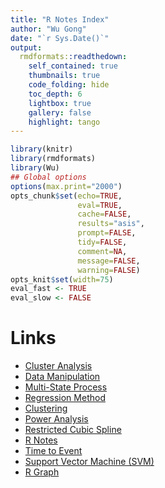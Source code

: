 ```yaml
---
title: "R Notes Index"
author: "Wu Gong"
date: "`r Sys.Date()`"
output:
  rmdformats::readthedown:
    self_contained: true
    thumbnails: true
    code_folding: hide
    toc_depth: 6
    lightbox: true
    gallery: false
    highlight: tango
---
```



```r
library(knitr)
library(rmdformats)
library(Wu)
## Global options
options(max.print="2000")
opts_chunk$set(echo=TRUE,
               eval=TRUE,
               cache=FALSE,
               results="asis",
               prompt=FALSE,
               tidy=FALSE,
               comment=NA,
               message=FALSE,
               warning=FALSE)
opts_knit$set(width=75)
eval_fast <- TRUE
eval_slow <- FALSE

```

# Links

* [Cluster Analysis](clustering.html)
* [Data Manipulation](data_manipulation.html)
* [Multi-State Process](multi_state.html)
* [Regression Method](regression.html)
* [Clustering](clustering.html)
* [Power Analysis](power_analysis.html)
* [Restricted Cubic Spline](restricted_cubic_spline.html)
* [R Notes](r_notes.html)
* [Time to Event](time_to_event.html)
* [Support Vector Machine (SVM)](support_vector_machine.html)
* [R Graph](graph.html)
